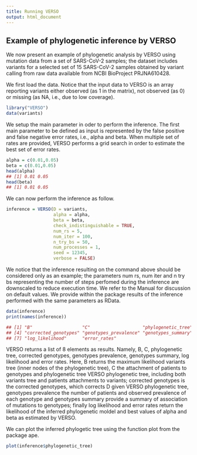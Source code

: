 ```yaml
---
title: Running VERSO
output: html_document
---
```


## Example of phylogenetic inference by VERSO

We now present an example of phylogenetic analysis by VERSO using mutation data from a set of SARS-CoV-2 samples; the dataset includes variants for a selected set of 15 SARS-CoV-2 samples obtained by variant calling from raw data available from NCBI BioProject PRJNA610428. 

We first load the data.  Notice that the input data to VERSO is an array reporting variants either observed (as 1 in the matrix), not observed (as 0) or missing (as NA, i.e., due to low coverage). 

```r
library("VERSO")
data(variants)
```

We setup the main parameter in oder to perform the inference. The first main parameter to be defined as input is represented by the false positive and false negative error rates, i.e., alpha and beta. When multiple set of rates are provided, VERSO performs a grid search in order to estimate the best set of error rates. 

```r
alpha = c(0.01,0.05)
beta = c(0.01,0.05)
head(alpha)
## [1] 0.01 0.05
head(beta)
## [1] 0.01 0.05
```

We can now perform the inference as follow. 

```r
inference = VERSO(D = variants, 
                  alpha = alpha, 
                  beta = beta, 
                  check_indistinguishable = TRUE, 
                  num_rs = 5, 
                  num_iter = 100, 
                  n_try_bs = 50, 
                  num_processes = 1, 
                  seed = 12345, 
                  verbose = FALSE)
```

We notice that the inference resulting on the command above should be considered only as an example; the parameters num rs, num iter and n try bs representing the number of steps perfomed during the inference are downscaled to reduce execution time. We refer to the Manual for discussion on default values. We provide within the package results of the inference performed with the same parameters as RData. 

```r
data(inference)
print(names(inference))

## [1] "B"                   "C"                    "phylogenetic_tree" 
## [4] "corrected_genotypes" "genotypes_prevalence" "genotypes_summary" 
## [7] "log_likelihood"      "error_rates"
```

VERSO returns a list of 8 elements as results. Namely, B, C, phylogenetic tree, corrected genotypes, genotypes prevalence, genotypes summary, log likelihood and error rates. Here, B returns the maximum likelihood variants tree (inner nodes of the phylogenetic tree), C the attachment of patients to genotypes and phylogenetic tree VERSO phylogenetic tree, including both variants tree and patients attachments to variants; corrected genotypes is the corrected genotypes, which corrects D given VERSO phylogenetic tree, genotypes prevalence the number of patients and observed prevalence of each genotype and genotypes summary provide a summary of association of mutations to genotypes; finally log likelihood and error rates return the likelihood of the inferred phylogenetic moldel and best values of alpha and beta as estimated by VERSO. 

We can plot the inferred phylogetic tree using the function plot from the package ape. 

```r
plot(inference$phylogenetic_tree)
```
